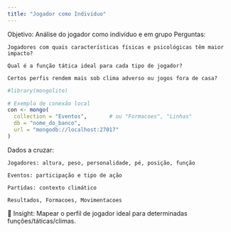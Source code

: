 ```yaml
---
title: "Jogador como Indivíduo"
---
```


Objetivo: Análise do jogador como indivíduo e em grupo
Perguntas:

    Jogadores com quais características físicas e psicológicas têm maior impacto?

    Qual é a função tática ideal para cada tipo de jogador?

    Certos perfis rendem mais sob clima adverso ou jogos fora de casa?

```r
#library(mongolite)

# Exemplo de conexão local
con <- mongo(
  collection = "Eventos",       # ou "Formacoes", "Linhas"
  db = "nome_do_banco",
  url = "mongodb://localhost:27017"
)
```

Dados a cruzar:

    Jogadores: altura, peso, personalidade, pé, posição, função

    Eventos: participação e tipo de ação

    Partidas: contexto climático

    Resultados, Formacoes, Movimentacoes

📌 Insight: Mapear o perfil de jogador ideal para determinadas funções/táticas/climas.

